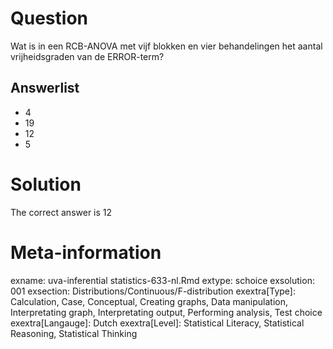Question
========

Wat is in een RCB-ANOVA met vijf blokken en vier behandelingen het aantal vrijheidsgraden van de ERROR-term? 

Answerlist
----------
* 4
* 19
* 12
* 5

Solution
========

The correct answer is  12 

Meta-information
================
exname: uva-inferential statistics-633-nl.Rmd 
extype: schoice 
exsolution: 001 
exsection: Distributions/Continuous/F-distribution
exextra[Type]: Calculation, Case, Conceptual, Creating graphs, Data manipulation, Interpretating graph, Interpretating output, Performing analysis, Test choice 
exextra[Langauge]: Dutch 
exextra[Level]: Statistical Literacy, Statistical Reasoning, Statistical Thinking 
